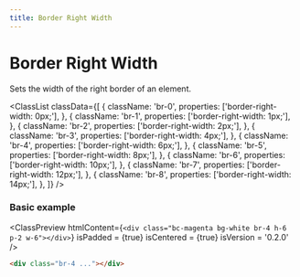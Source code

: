 ```yaml
---
title: Border Right Width
---
```



# Border Right Width

Sets the width of the right border of an element.

<ClassList
  classData={[
    {
      className: 'br-0',
      properties: ['border-right-width: 0px;'],
    },
    {
      className: 'br-1',
      properties: ['border-right-width: 1px;'],
    },
    {
      className: 'br-2',
      properties: ['border-right-width: 2px;'],
    },
    {
      className: 'br-3',
      properties: ['border-right-width: 4px;'],
    },
    {
      className: 'br-4',
      properties: ['border-right-width: 6px;'],
    },
    {
      className: 'br-5',
      properties: ['border-right-width: 8px;'],
    },
    {
      className: 'br-6',
      properties: ['border-right-width: 10px;'],
    },
    {
      className: 'br-7',
      properties: ['border-right-width: 12px;'],
    },
    {
      className: 'br-8',
      properties: ['border-right-width: 14px;'],
    },
  ]}
/>

### Basic example

<ClassPreview
  htmlContent={`
    <div class="bc-magenta bg-white br-4 h-6 p-2 w-6"></div>
  `}
  isPadded = {true}
  isCentered = {true}
  isVersion = '0.2.0'
/>

```html
<div class="br-4 ..."></div>
```